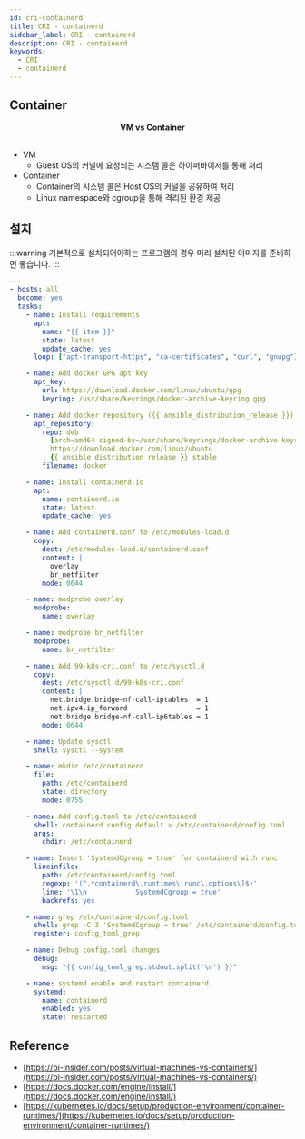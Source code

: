 ```yaml
---
id: cri-containerd
title: CRI - containerd
sidebar_label: CRI - containerd
description: CRI - containerd
keywords:
  - CRI
  - containerd
---
```



## Container

<center>
  <Image
    img={require("@site/static/img/mlops/mlops/container/vm-vs-container.png")}
    width={750}
  />
</center>
<center>
  <strong>VM vs Container</strong>
</center>
<br />

- VM
  - Guest OS의 커널에 요청되는 시스템 콜은 하이퍼바이저를 통해 처리
- Container
  - Container의 시스템 콜은 Host OS의 커널을 공유하여 처리
  - Linux namespace와 cgroup을 통해 격리된 환경 제공

## 설치

:::warning
기본적으로 설치되어야하는 프로그램의 경우 미리 설치된 이미지를 준비하면 좋습니다.
:::

```yaml title="containerd-installation.yaml"
---
- hosts: all
  become: yes
  tasks:
    - name: Install requirements
      apt:
        name: "{{ item }}"
        state: latest
        update_cache: yes
      loop: ["apt-transport-https", "ca-certificates", "curl", "gnupg"]

    - name: Add docker GPG apt key
      apt_key:
        url: https://download.docker.com/linux/ubuntu/gpg
        keyring: /usr/share/keyrings/docker-archive-keyring.gpg

    - name: Add docker repository ({{ ansible_distribution_release }})
      apt_repository:
        repo: deb
          [arch=amd64 signed-by=/usr/share/keyrings/docker-archive-keyring.gpg]
          https://download.docker.com/linux/ubuntu
          {{ ansible_distribution_release }} stable
        filename: docker

    - name: Install containerd.io
      apt:
        name: containerd.io
        state: latest
        update_cache: yes

    - name: Add containerd.conf to /etc/modules-load.d
      copy:
        dest: /etc/modules-load.d/containerd.conf
        content: |
          overlay
          br_netfilter
        mode: 0644

    - name: modprobe overlay
      modprobe:
        name: overlay

    - name: modprobe br_netfilter
      modprobe:
        name: br_netfilter

    - name: Add 99-k8s-cri.conf to /etc/sysctl.d
      copy:
        dest: /etc/sysctl.d/99-k8s-cri.conf
        content: |
          net.bridge.bridge-nf-call-iptables  = 1
          net.ipv4.ip_forward                 = 1
          net.bridge.bridge-nf-call-ip6tables = 1
        mode: 0644

    - name: Update sysctl
      shell: sysctl --system

    - name: mkdir /etc/containerd
      file:
        path: /etc/containerd
        state: directory
        mode: 0755

    - name: Add config.toml to /etc/containerd
      shell: containerd config default > /etc/containerd/config.toml
      args:
        chdir: /etc/containerd

    - name: Insert 'SystemdCgroup = true' for containerd with runc
      lineinfile:
        path: /etc/containerd/config.toml
        regexp: '(^.*containerd\.runtimes\.runc\.options\]$)'
        line: '\1\n            SystemdCgroup = true'
        backrefs: yes

    - name: grep /etc/containerd/config.toml
      shell: grep -C 3 'SystemdCgroup = true' /etc/containerd/config.toml
      register: config_toml_grep

    - name: Debug config.toml changes
      debug:
        msg: "{{ config_toml_grep.stdout.split('\n') }}"

    - name: systemd enable and restart containerd
      systemd:
        name: containerd
        enabled: yes
        state: restarted
```

## Reference

- [https://bi-insider.com/posts/virtual-machines-vs-containers/](https://bi-insider.com/posts/virtual-machines-vs-containers/)
- [https://docs.docker.com/engine/install/](https://docs.docker.com/engine/install/)
- [https://kubernetes.io/docs/setup/production-environment/container-runtimes/](https://kubernetes.io/docs/setup/production-environment/container-runtimes/)
